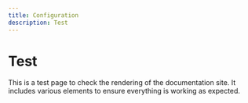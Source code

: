 ```yaml
---
title: Configuration
description: Test
---
```


# Test
This is a test page to check the rendering of the documentation site. It includes various elements to ensure everything is working as expected.
